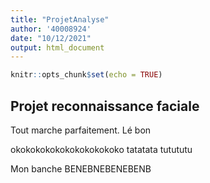 ```yaml
---
title: "ProjetAnalyse"
author: '40008924'
date: "10/12/2021"
output: html_document
---
```


```r
knitr::opts_chunk$set(echo = TRUE)
```

## Projet reconnaissance faciale

Tout marche parfaitement.
Lé bon


okokokokokokokokokokoko
tatatata
tutututu

Mon banche
BENEBNEBENEBENB

